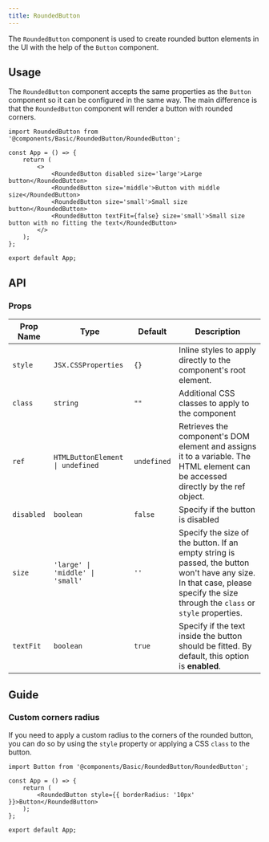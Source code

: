 ---
title: RoundedButton
---

The `RoundedButton` component is used to create rounded button elements in the UI with the help of the `Button` component.

## Usage

The `RoundedButton` component accepts the same properties as the `Button` component so it can be configured in the same way. The main difference is that the `RoundedButton` component will render a button with rounded corners.

```tsx
import RoundedButton from '@components/Basic/RoundedButton/RoundedButton';

const App = () => {
    return (
        <>
            <RoundedButton disabled size='large'>Large button</RoundedButton>
            <RoundedButton size='middle'>Button with middle size</RoundedButton>
            <RoundedButton size='small'>Small size button</RoundedButton>
            <RoundedButton textFit={false} size='small'>Small size button with no fitting the text</RoundedButton>
        </>
    );
};

export default App;
```

## API

### Props

| Prop Name  | Type                                   | Default     | Description                                                                                                                                                                                  |
| ---------- | -------------------------------------- | ----------- | -------------------------------------------------------------------------------------------------------------------------------------------------------------------------------------------- |
| `style`    | `JSX.CSSProperties`                    | `{}`        | Inline styles to apply directly to the component's root element.                                                                                                                             |
| `class`    | `string`                               | `""`        | Additional CSS classes to apply to the component                                                                                                                                             |
| `ref`      | `HTMLButtonElement  \| undefined`      | `undefined` | Retrieves the component's DOM element and assigns it to a variable. The HTML element can be accessed directly by the ref object.                                                             |
| `disabled` | `boolean`                              | `false`     | Specify if the button is disabled                                                                                                                                                            |
| `size`     | `'large' \| 'middle' \| 'small'` | `''`        | Specify the size of the button. If an empty string is passed, the button won't have any size. In that case, please specify the size through the `class` or `style` properties. |
| `textFit`     | `boolean` | `true`        | Specify if the text inside the button should be fitted. By default, this option is **enabled**. |

## Guide

### Custom corners radius

If you need to apply a custom radius to the corners of the rounded button, you can do so by using the `style` property or applying a CSS `class` to the button.

```tsx
import Button from '@components/Basic/RoundedButton/RoundedButton';

const App = () => {
    return (
        <RoundedButton style={{ borderRadius: '10px' }}>Button</RoundedButton>
    );
};

export default App;
```
